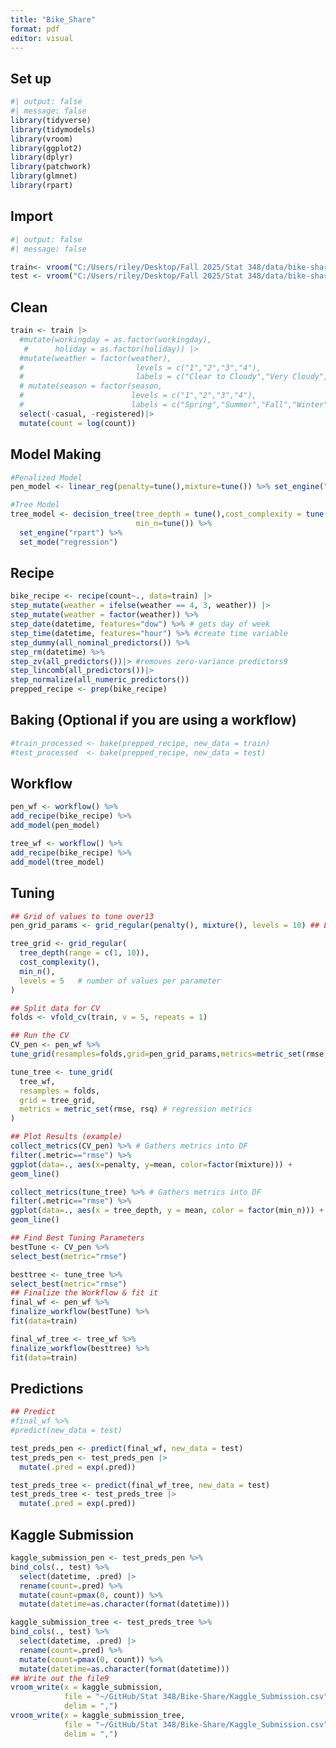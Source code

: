 ```yaml
---
title: "Bike_Share"
format: pdf
editor: visual
---
```


## Set up

```r
#| output: false
#| message: false
library(tidyverse)
library(tidymodels)
library(vroom)
library(ggplot2)
library(dplyr)
library(patchwork)
library(glmnet)
library(rpart)
```

## Import

```r
#| output: false
#| message: false

train<- vroom("C:/Users/riley/Desktop/Fall 2025/Stat 348/data/bike-sharing-demand/train.csv")
test <- vroom("C:/Users/riley/Desktop/Fall 2025/Stat 348/data/bike-sharing-demand/test.csv")
```

## Clean

```r
train <- train |>
  #mutate(workingday = as.factor(workingday),
   #      holiday = as.factor(holiday)) |>
  #mutate(weather = factor(weather), 
  #                         levels = c("1","2","3","4"),
  #                         labels = c("Clear to Cloudy","Very Cloudy","Percipitation","Heavy Percipitation"))) |>
  # mutate(season = factor(season,
  #                        levels = c("1","2","3","4"),
  #                        labels = c("Spring","Summer","Fall","Winter"))) |>
  select(-casual, -registered)|>
  mutate(count = log(count))
```

## Model Making

```r
#Penalized Model
pen_model <- linear_reg(penalty=tune(),mixture=tune()) %>% set_engine("glmnet")

#Tree Model
tree_model <- decision_tree(tree_depth = tune(),cost_complexity = tune(), 
                            min_n=tune()) %>% 
  set_engine("rpart") %>% 
  set_mode("regression")
```

## Recipe

```r
bike_recipe <- recipe(count~., data=train) |>
step_mutate(weather = ifelse(weather == 4, 3, weather)) |> 
step_mutate(weather = factor(weather)) %>%
step_date(datetime, features="dow") %>% # gets day of week
step_time(datetime, features="hour") %>% #create time variable
step_dummy(all_nominal_predictors()) %>%
step_rm(datetime) %>% 
step_zv(all_predictors())|> #removes zero-variance predictors9
step_lincomb(all_predictors())|>
step_normalize(all_numeric_predictors())
prepped_recipe <- prep(bike_recipe)
```

## Baking (Optional if you are using a workflow)

```r
#train_processed <- bake(prepped_recipe, new_data = train)
#test_processed  <- bake(prepped_recipe, new_data = test) 
```

## Workflow

```r
pen_wf <- workflow() %>%
add_recipe(bike_recipe) %>%
add_model(pen_model)

tree_wf <- workflow() %>%
add_recipe(bike_recipe) %>%
add_model(tree_model)
```

## Tuning

```r
## Grid of values to tune over13
pen_grid_params <- grid_regular(penalty(), mixture(), levels = 10) ## L^2 total tuning possibilities

tree_grid <- grid_regular(
  tree_depth(range = c(1, 10)),
  cost_complexity(),
  min_n(),
  levels = 5   # number of values per parameter
)

## Split data for CV
folds <- vfold_cv(train, v = 5, repeats = 1)

## Run the CV
CV_pen <- pen_wf %>%
tune_grid(resamples=folds,grid=pen_grid_params,metrics=metric_set(rmse, mae)) #Or leave metrics NULL

tune_tree <- tune_grid(
  tree_wf,
  resamples = folds,
  grid = tree_grid,
  metrics = metric_set(rmse, rsq) # regression metrics
)

## Plot Results (example)
collect_metrics(CV_pen) %>% # Gathers metrics into DF
filter(.metric=="rmse") %>%
ggplot(data=., aes(x=penalty, y=mean, color=factor(mixture))) +
geom_line()

collect_metrics(tune_tree) %>% # Gathers metrics into DF
filter(.metric=="rmse") %>%
ggplot(data=., aes(x = tree_depth, y = mean, color = factor(min_n))) +
geom_line() 

## Find Best Tuning Parameters
bestTune <- CV_pen %>%
select_best(metric="rmse")

besttree <- tune_tree %>%
select_best(metric="rmse")
## Finalize the Workflow & fit it
final_wf <- pen_wf %>%
finalize_workflow(bestTune) %>%
fit(data=train)

final_wf_tree <- tree_wf %>%
finalize_workflow(besttree) %>%
fit(data=train)

```

## Predictions

```r
## Predict
#final_wf %>%
#predict(new_data = test)

test_preds_pen <- predict(final_wf, new_data = test)
test_preds_pen <- test_preds_pen |>
  mutate(.pred = exp(.pred))

test_preds_tree <- predict(final_wf_tree, new_data = test)
test_preds_tree <- test_preds_tree |>
  mutate(.pred = exp(.pred))
```

## Kaggle Submission

```r
kaggle_submission_pen <- test_preds_pen %>%
bind_cols(., test) %>% 
  select(datetime, .pred) |>
  rename(count=.pred) %>%  
  mutate(count=pmax(0, count)) %>% 
  mutate(datetime=as.character(format(datetime)))

kaggle_submission_tree <- test_preds_tree %>%
bind_cols(., test) %>% 
  select(datetime, .pred) |>
  rename(count=.pred) %>%  
  mutate(count=pmax(0, count)) %>% 
  mutate(datetime=as.character(format(datetime)))
## Write out the file9
vroom_write(x = kaggle_submission, 
            file = "~/GitHub/Stat 348/Bike-Share/Kaggle_Submission.csv", 
            delim = ",")
vroom_write(x = kaggle_submission_tree, 
            file = "~/GitHub/Stat 348/Bike-Share/Kaggle_Submission.csv", 
            delim = ",")
```
